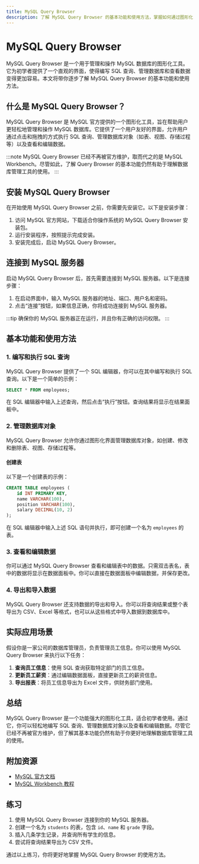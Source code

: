 ```yaml
---
title: MySQL Query Browser
description: 了解 MySQL Query Browser 的基本功能和使用方法，掌握如何通过图形化界面高效管理 MySQL 数据库。
---
```


# MySQL Query Browser

MySQL Query Browser 是一个用于管理和操作 MySQL 数据库的图形化工具。它为初学者提供了一个直观的界面，使得编写 SQL 查询、管理数据库和查看数据变得更加容易。本文将带你逐步了解 MySQL Query Browser 的基本功能和使用方法。

## 什么是 MySQL Query Browser？

MySQL Query Browser 是 MySQL 官方提供的一个图形化工具，旨在帮助用户更轻松地管理和操作 MySQL 数据库。它提供了一个用户友好的界面，允许用户通过点击和拖拽的方式执行 SQL 查询、管理数据库对象（如表、视图、存储过程等）以及查看和编辑数据。

:::note
MySQL Query Browser 已经不再被官方维护，取而代之的是 MySQL Workbench。尽管如此，了解 Query Browser 的基本功能仍然有助于理解数据库管理工具的使用。
:::

## 安装 MySQL Query Browser

在开始使用 MySQL Query Browser 之前，你需要先安装它。以下是安装步骤：

1. 访问 MySQL 官方网站，下载适合你操作系统的 MySQL Query Browser 安装包。
2. 运行安装程序，按照提示完成安装。
3. 安装完成后，启动 MySQL Query Browser。

## 连接到 MySQL 服务器

启动 MySQL Query Browser 后，首先需要连接到 MySQL 服务器。以下是连接步骤：

1. 在启动界面中，输入 MySQL 服务器的地址、端口、用户名和密码。
2. 点击“连接”按钮，如果信息正确，你将成功连接到 MySQL 服务器。

:::tip
确保你的 MySQL 服务器正在运行，并且你有正确的访问权限。
:::

## 基本功能和使用方法

### 1. 编写和执行 SQL 查询

MySQL Query Browser 提供了一个 SQL 编辑器，你可以在其中编写和执行 SQL 查询。以下是一个简单的示例：

```sql
SELECT * FROM employees;
```

在 SQL 编辑器中输入上述查询，然后点击“执行”按钮。查询结果将显示在结果面板中。

### 2. 管理数据库对象

MySQL Query Browser 允许你通过图形化界面管理数据库对象，如创建、修改和删除表、视图、存储过程等。

#### 创建表

以下是一个创建表的示例：

```sql
CREATE TABLE employees (
    id INT PRIMARY KEY,
    name VARCHAR(100),
    position VARCHAR(100),
    salary DECIMAL(10, 2)
);
```

在 SQL 编辑器中输入上述 SQL 语句并执行，即可创建一个名为 `employees` 的表。

### 3. 查看和编辑数据

你可以通过 MySQL Query Browser 查看和编辑表中的数据。只需双击表名，表中的数据将显示在数据面板中。你可以直接在数据面板中编辑数据，并保存更改。

### 4. 导出和导入数据

MySQL Query Browser 还支持数据的导出和导入。你可以将查询结果或整个表导出为 CSV、Excel 等格式，也可以从这些格式中导入数据到数据库中。

## 实际应用场景

假设你是一家公司的数据库管理员，负责管理员工信息。你可以使用 MySQL Query Browser 来执行以下任务：

1. **查询员工信息**：使用 SQL 查询获取特定部门的员工信息。
2. **更新员工薪资**：通过编辑数据面板，直接更新员工的薪资信息。
3. **导出报表**：将员工信息导出为 Excel 文件，供财务部门使用。

## 总结

MySQL Query Browser 是一个功能强大的图形化工具，适合初学者使用。通过它，你可以轻松地编写 SQL 查询、管理数据库对象以及查看和编辑数据。尽管它已经不再被官方维护，但了解其基本功能仍然有助于你更好地理解数据库管理工具的使用。

## 附加资源

- [MySQL 官方文档](https://dev.mysql.com/doc/)
- [MySQL Workbench 教程](https://dev.mysql.com/doc/workbench/en/)

## 练习

1. 使用 MySQL Query Browser 连接到你的 MySQL 服务器。
2. 创建一个名为 `students` 的表，包含 `id`、`name` 和 `grade` 字段。
3. 插入几条学生记录，并查询所有学生的信息。
4. 尝试将查询结果导出为 CSV 文件。

通过以上练习，你将更好地掌握 MySQL Query Browser 的使用方法。